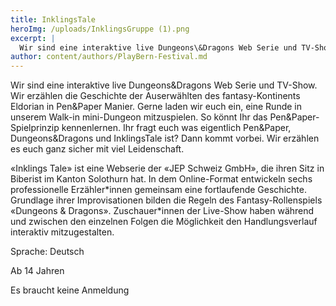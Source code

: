 ```yaml
---
title: InklingsTale
heroImg: /uploads/InklingsGruppe (1).png
excerpt: |
  Wir sind eine interaktive live Dungeons\&Dragons Web Serie und TV-Show
author: content/authors/PlayBern-Festival.md
---
```


Wir sind eine interaktive live Dungeons\&Dragons Web Serie und TV-Show. Wir erzählen die Geschichte der Auserwählten des fantasy-Kontinents Eldorian in Pen\&Paper Manier. Gerne laden wir euch ein, eine Runde in unserem Walk-in mini-Dungeon mitzuspielen. So könnt Ihr das Pen\&Paper-Spielprinzip kennenlernen. Ihr fragt euch was eigentlich Pen\&Paper, Dungeons\&Dragons und InklingsTale ist? Dann kommt vorbei. Wir erzählen es euch ganz sicher mit viel Leidenschaft.

«Inklings Tale» ist eine Webserie der «JEP Schweiz GmbH», die ihren Sitz in Biberist im Kanton Solothurn hat. In dem Online-Format entwickeln sechs professionelle Erzähler\*innen gemeinsam eine fortlaufende Geschichte. Grundlage ihrer Improvisationen bilden die Regeln des Fantasy-Rollenspiels «Dungeons & Dragons». Zuschauer\*innen der Live-Show haben während und zwischen den einzelnen Folgen die Möglichkeit den Handlungsverlauf interaktiv mitzugestalten. 

Sprache: Deutsch

Ab 14 Jahren 

Es braucht keine Anmeldung
